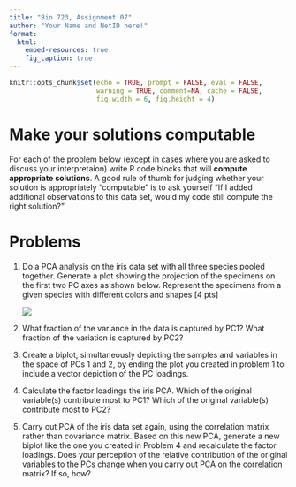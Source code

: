 ```yaml
---
title: "Bio 723, Assignment 07"
author: "Your Name and NetID here!"
format: 
  html:
    embed-resources: true
    fig_caption: true
---
```


```r
knitr::opts_chunk$set(echo = TRUE, prompt = FALSE, eval = FALSE, 
                      warning = TRUE, comment=NA, cache = FALSE,
                      fig.width = 6, fig.height = 4)
```

# Make your solutions computable

For each of the problem below (except in cases where you are asked to discuss your interpretaion) write R code blocks that will **compute appropriate solutions**. A good rule of thumb for judging whether your solution is appropriately "computable" is to ask yourself "If I added additional observations to this data set, would my code still compute the right solution?"

# Problems

1.  Do a PCA analysis on the iris data set with all three species pooled together. Generate a plot showing the projection of the specimens on the first two PC axes as shown below. Represent the specimens from a given species with different colors and shapes \[4 pts\]

    ![](figures/fig-iris-pca.png)

2.  What fraction of the variance in the data is captured by PC1? What fraction of the variation is captured by PC2? 

3.  Create a biplot, simultaneously depicting the samples and variables in the space of PCs 1 and 2, by ending the plot you created in problem 1 to include a vector depiction of the PC loadings.

4.  Calculate the factor loadings the iris PCA. Which of the original variable(s) contribute most to PC1? Which of the original variable(s) contribute most to PC2?

5.  Carry out PCA of the iris data set again, using the correlation matrix rather than covariance matrix. Based on this new PCA, generate a new biplot like the one you created in Problem 4 and recalculate the factor loadings. Does your perception of the relative contribution of the original variables to the PCs change when you carry out PCA on the correlation matrix? If so, how?
